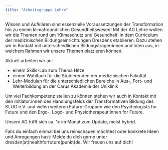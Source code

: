 ```yaml
---
title: "Arbeitsgruppe Lehre"
---
```


Wissen und Aufklären sind essenzielle Voraussetzungen der Transformation hin zu einem klimafreundlichen Gesundheitswesen! 
Mit der AG Lehre wollen wir die Themen rund um 'Klimaschutz und Gesundheit' in dem Curriculum der medizinischen Bildungseinrichtungen Dresdens etablieren. Dazu stehen wir in Kontakt mit unterschiedlichen Bildungsträger:innen und loten aus, in welchem Rahmen wir unsere Themen platzieren können.

Aktuell arbeiten wir an:

- einem Skills-Lab zum Thema Hitze
- einem Wahlfach für die Studierenden der medizinischen Fakultät
- Lehr-Modulen für die unterschiedlichen Bereiche in Aus-, Fort- und Weiterbildung an der Carus Akademie der Uniklinik

Um viel Fachkompetenz stellen zu können stehen wir auch in Kontakt mit den Initiator:innen des Handlungsfelds der Transformativen Bildung des KLUG e.V. und vielen weiteren Future-Gruppen wie den Psychologists for Future und den Ergo-, Logo- und Physiotherapeut:innen for Future.

Unsere AG trifft sich ca. 1x im Monat zum Update, meist hybrid. 

Falls du einfach einmal bei uns reinschauen möchtest oder konkrete Ideen und Anregungen hast:  Melde du dich gerne unter dresden(at)healthforfuture(punkt)de. Wir freuen uns auf dich!

